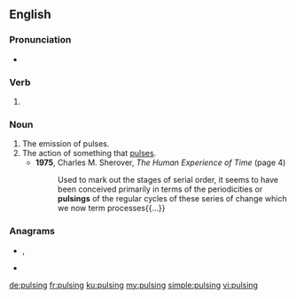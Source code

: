 ==English==

===Pronunciation===
* {{IPA|/ˈpʌlsɪŋ/|lang=en}}

===Verb===
{{head|en|present participle}}

# {{present participle of|pulse|lang=en|nocat=1}}

===Noun===
{{en-noun}}

# The emission of pulses.
# The action of something that [[pulse]]s.
#* '''1975''', Charles M. Sherover, ''The Human Experience of Time'' (page 4)
#*: Used to mark out the stages of serial order, it seems to have been conceived primarily in terms of the periodicities or '''pulsings''' of the regular cycles of these series of change which we now term processes{{...}}

===Anagrams===
* {{l|en|plugins}}, {{l|en|plug-ins}}
* {{l|en|plugs in}}

[[de:pulsing]]
[[fr:pulsing]]
[[ku:pulsing]]
[[my:pulsing]]
[[simple:pulsing]]
[[vi:pulsing]]